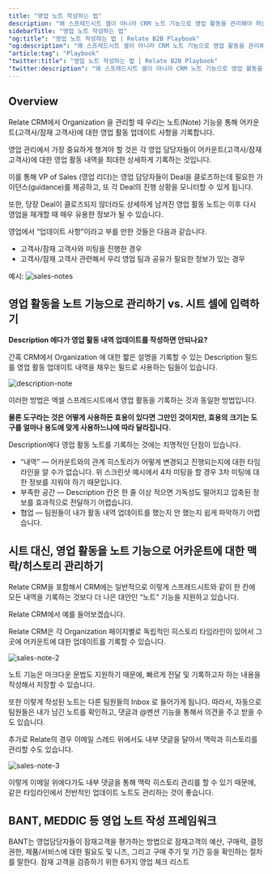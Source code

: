 ```yaml
---
title: "영업 노트 작성하는 법"
description: "왜 스프레드시트 셀이 아니라 CRM 노트 기능으로 영업 활동을 관리해야 하는 지에 대해 설명합니다."
sidebarTitle: "영업 노트 작성하는 법"
"og:title": "영업 노트 작성하는 법 | Relate B2B Playbook"
"og:description": "왜 스프레드시트 셀이 아니라 CRM 노트 기능으로 영업 활동을 관리해야 하는 지에 대해 설명합니다."
"article:tag": "Playbook"
"twitter:title": "영업 노트 작성하는 법 | Relate B2B Playbook"
"twitter:description": "왜 스프레드시트 셀이 아니라 CRM 노트 기능으로 영업 활동을 관리해야 하는 지에 대해 설명합니다."
---
```


## Overview

Relate CRM에서 Organization 을 관리할 때 우리는 노트(Note) 기능을 통해 어카운트(고객사/잠재 고객사)에 대한 영업 활동 업데이트 사항을 기록합니다.

영업 관리에서 가장 중요하게 챙겨야 할 것은 각 영업 담당자들이 어카운트(고객사/잠재 고객사)에 대한 영업 활동 내역을 최대한 상세하게 기록하는 것입니다.

이를 통해 VP of Sales (영업 리더)는 영업 담당자들이 Deal을 클로즈하는데 필요한 가이던스(guidance)를 제공하고, 또 각 Deal의 진행 상황을 모니터할 수 있게 됩니다.

또한, 당장 Deal이 클로즈되지 않더라도 상세하게 남겨진 영업 활동 노트는 이후 다시 영업을 재개할 때 매우 유용한 정보가 될 수 있습니다.

영업에서 “업데이트 사항”이라고 부를 만한 것들은 다음과 같습니다.

- 고객사/잠재 고객사와 미팅을 진행한 경우
- 고객사/잠재 고객사 관련해서 우리 영업 팀과 공유가 필요한 정보가 있는 경우

예시:
![sales-notes](/images/playbook/sales-notes.png)

## 영업 활동을 노트 기능으로 관리하기 vs. 시트 셀에 입력하기

**Description 에다가 영업 활동 내역 업데이트를 작성하면 안되나요?**

간혹 CRM에서 Organization 에 대한 짧은 설명을 기록할 수 있는 Description 필드를 영업 활동 업데이트 내역을 채우는 필드로 사용하는 팀들이 있습니다.

![description-note](/images/playbook/description-note.png)

이러한 방법은 엑셀 스프레드시트에서 영업 활동을 기록하는 것과 동일한 방법입니다.

**물론 도구라는 것은 어떻게 사용하든 효용이 있다면 그만인 것이지만, 효용의 크기는 도구를 얼마나 용도에 맞게 사용하느냐에 따라 달라집니다.**

Description에다 영업 활동 노트를 기록하는 것에는 치명적인 단점이 있습니다.

- “내역” — 어카운트와의 관계 히스토리가 어떻게 변경되고 진행되는지에 대한 타임라인을 알 수가 없습니다. 위 스크린샷 예시에서 4차 미팅을 할 경우 3차 미팅에 대한 정보를 지워야 하기 때문입니다.
- 부족한 공간 — Description 칸은 한 줄 이상 적으면 가독성도 떨어지고 압축된 정보를 효과적으로 전달하기 어렵습니다.
- 협업 — 팀원들이 내가 활동 내역 업데이트를 했는지 안 했는지 쉽게 파악하기 어렵습니다.

## 시트 대신, 영업 활동을 노트 기능으로 어카운트에 대한 맥락/히스토리 관리하기

Relate CRM을 포함해서 CRM에는 일반적으로 이렇게 스프레드시트와 같이 한 칸에 모든 내역을 기록하는 것보다 더 나은 대안인 “노트” 기능을 지원하고 있습니다.

Relate CRM에서 예를 들어보겠습니다.

Relate CRM은 각 Organization 페이지별로 독립적인 히스토리 타임라인이 있어서 그곳에 어카운트에 대한 업데이트를 기록할 수 있습니다.

![sales-note-2](/images/playbook/sales-note-2.png)

노트 기능은 마크다운 문법도 지원하기 때문에, 빠르게 전달 및 기록하고자 하는 내용을 작성해서 저장할 수 있습니다.

또한 이렇게 작성된 노트는 다른 팀원들의 Inbox 로 들어가게 됩니다. 따라서, 자동으로 팀원들은 내가 남긴 노트를 확인하고, 댓글과 @멘션 기능을 통해서 의견을 주고 받을 수도 있습니다.

추가로 Relate의 경우 이메일 스레드 위에서도 내부 댓글을 달아서 맥락과 히스토리를 관리할 수도 있습니다.

![sales-note-3](/images/playbook/sales-note-3.png)

이렇게 이메일 위에다가도 내부 댓글을 통해 맥락 히스토리 관리를 할 수 있기 때문에, 같은 타임라인에서 전반적인 업데이트 노트도 관리하는 것이 좋습니다.

## BANT, MEDDIC 등 영업 노트 작성 프레임워크

<CardGroup cols={2}>
  <Card
    title="BANT 노트 작성"
    icon="square-1"
    color="#ea5a0c"
    href="https://www.relate.kr/blog/bant"
  >
    BANT는 영업담당자들이 잠재고객을 평가하는 방법으로 잠재고객의 예산, 구매력,
    결정 권한, 제품/서비스에 대한 필요도 및 니즈, 그리고 구매 주기 및 기간 등을
    확인하는 절차를 말한다.
  </Card>
  <Card
    title="MEDDIC 노트 작성"
    icon="square-2"
    color="#0285c7"
    href="https://www.relate.kr/blog/what-is-meddic"
  >
    잠재 고객을 검증하기 위한 6가지 영업 체크 리스트
  </Card>
</CardGroup>
